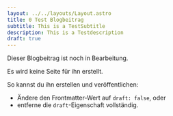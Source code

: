 ```yaml
---
layout: ../../layouts/Layout.astro
title: 0 Test Blogbeitrag
subtitle: This is a TestSubtitle
description: This is a Testdescription
draft: true
---
```


Dieser Blogbeitrag ist noch in Bearbeitung.

Es wird keine Seite für ihn erstellt.

So kannst du ihn erstellen und veröffentlichen:

- Ändere den Frontmatter-Wert auf `draft: false`, oder
- entferne die `draft`-Eigenschaft vollständig.